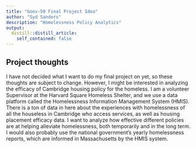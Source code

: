```yaml
---
title: "Goov-50 Final Project Idea"
author: "Syd Sanders"
description: "Homelessness Policy Analytics"
output:
  distill::distill_article:
    self_contained: false
---
```




## Project thoughts

I have not decided what I want to do my final project on yet, so these thoughts are subject to change. However, I might be interested in analyzing the efficacy of Cambridge housing policy for the homeless. I am a volunteer Supervisor at the Harvard Square Homeless Shelter, and we use a data platform called the Homelessness Information Management System (HMIS). There is a ton of data in here about the experiences with homelessness of all the houseless in Cambridge who access services, as well as housing placement efficacy data. I want to analyze how effective different policies are at helping alleviate homelessness, both temporarily and in the long term. I would also probably use the national government's yearly homelessness reports, which are informed in Massachusetts by the HMIS system. 



